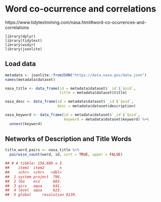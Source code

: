 # Word co-ocurrence and correlations

https://www.tidytextmining.com/nasa.html#word-co-ocurrences-and-correlations

```
library(dplyr)
library(tidytext)
library(widyr)
library(jsonlite)
```

## Load data

```r
metadata <- jsonlite::fromJSON("https://data.nasa.gov/data.json")
names(metadata$dataset)

nasa_title <- data_frame(id = metadata$dataset$`_id`$`$oid`, 
                         title = metadata$dataset$title)

nasa_desc <- data_frame(id = metadata$dataset$`_id`$`$oid`, 
                        desc = metadata$dataset$description)

nasa_keyword <- data_frame(id = metadata$dataset$`_id`$`$oid`, 
                           keyword = metadata$dataset$keyword) %>% 
  unnest(keyword)
```


## Networks of Description and Title Words

```r
title_word_pairs <- nasa_title %>% 
  pairwise_count(word, id, sort = TRUE, upper = FALSE)

## # A tibble: 156,689 x 3
##    item1  item2       n
##    <chr>  <chr>   <dbl>
##  1 system project  796.
##  2 lba    eco      683.
##  3 airs   aqua     641.
##  4 level  aqua     623.
##  5 global     resolution 8139.
```
